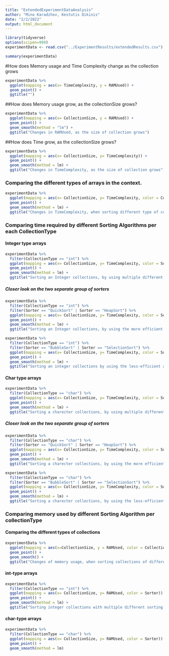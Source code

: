 ```yaml
---
title: "ExtendedExperimentDataAnalysis"
author: "Mino Karadzhov, Kestutis Dikinis"
date: "2/2/2022"
output: html_document
---
```


```r
library(tidyverse)
options(scipen=999)
experimentData <- read.csv("../ExperimentResults/extendedResults.csv")
```

```r
summary(experimentData)
```
#How does Memory usage and Time Complexity change as the collection grows 
```r
experimentData %>%
  ggplot(mapping = aes(x= TimeComplexity, y = RAMUsed)) +
  geom_point() +
  ggtitle("")
```



##How does Memory usage grow, as the collectionSize grows?
```r
experimentData %>%
  ggplot(mapping = aes(x= CollectionSize, y = RAMUsed)) +
  geom_point() + 
  geom_smooth(method = "lm") +
  ggtitle("Changes in RAMUsed, as the size of collection grows")
```
##How does Time grow, as the collectionSize grows?
```r
experimentData %>%
  ggplot(mapping = aes(x= CollectionSize, y= TimeComplexity)) +
  geom_point() +
  geom_smooth(method = lm) +
  ggtitle("Changes in TimeComplexity, as the size of collection grows")
```
### Comparing the different types of arrays in the context.
```r
experimentData %>%
  ggplot(mapping = aes(x= CollectionSize, y= TimeComplexity, color = CollectionType)) +
  geom_point() +
  geom_smooth(method = lm) +
  ggtitle("Changes in TimeComplexity, when sorting different type of collections.")
```

### Comparing time required by different Sorting Algorithms per each CollectionType
#### Integer type arrays
```r
experimentData %>%
  filter(CollectionType == "int") %>%
  ggplot(mapping = aes(x= CollectionSize, y= TimeComplexity, color = Sorter)) +
  geom_point() +
  geom_smooth(method = lm) +
  ggtitle("Sorting an Integer collections, by using multiple different algorithms.")
```
##### Closer look on the two separate group of sorters
```r
experimentData %>%
  filter(CollectionType == "int") %>%
  filter(Sorter == "QuickSort" | Sorter == "HeapSort") %>% 
  ggplot(mapping = aes(x= CollectionSize, y= TimeComplexity, color = Sorter)) +
  geom_point() +
  geom_smooth(method = lm) +
  ggtitle("Sorting an Integer collections, by using the more efficient algorithms.")
```
```r
experimentData %>%
  filter(CollectionType == "int") %>%
  filter(Sorter == "BubbleSort" | Sorter == "SelectionSort") %>% 
  ggplot(mapping = aes(x= CollectionSize, y= TimeComplexity, color = Sorter)) +
  geom_point() +
  geom_smooth(method = lm) +
  ggtitle("Sorting an integer collections by using the less-efficient algorithms.")
```

#### Char type arrays
```r
experimentData %>%
  filter(CollectionType == "char") %>%
  ggplot(mapping = aes(x= CollectionSize, y= TimeComplexity, color = Sorter)) +
  geom_point() +
  geom_smooth(method = lm) +
  ggtitle("Sorting a charecter collections, by using multiple different Algorithms.")
```
##### Closer look on the two separate group of sorters
```r
experimentData %>%
  filter(CollectionType == "char") %>%
  filter(Sorter == "QuickSort" | Sorter == "HeapSort") %>% 
  ggplot(mapping = aes(x= CollectionSize, y= TimeComplexity, color = Sorter)) +
  geom_point() +
  geom_smooth(method = lm) +
  ggtitle("Sorting a charecter collections, by using the more efficient algorithms.")
```
```r
experimentData %>%
  filter(CollectionType == "char") %>%
  filter(Sorter == "BubbleSort" | Sorter == "SelectionSort") %>% 
  ggplot(mapping = aes(x= CollectionSize, y= TimeComplexity, color = Sorter)) +
  geom_point() +
  geom_smooth(method = lm) + 
  ggtitle("Sorting a charecter collections, by using the less-efficient algorithms.")
```

### Comparing memory used by different Sorting Algorithm per collectionType
#### Comparing the different types of collections 
```r
experimentData %>%
  ggplot(mapping = aes(x=CollectionSize, y = RAMUsed, color = CollectionType)) +
  geom_point() +
  geom_smooth() +
  ggtitle("Changes of memory usage, when sorting collections of different type.")
```

#### int-type arrays
```r
experimentData %>%
  filter(CollectionType == "int") %>%
  ggplot(mapping = aes(x= CollectionSize, y= RAMUsed, color = Sorter)) +
  geom_point() +
  geom_smooth(method = lm) +
  ggtitle("Sorting integer collections with multiple different sorting algorithms.")
```
#### char-type arrays
```r
experimentData %>%
  filter(CollectionType == "char") %>%
  ggplot(mapping = aes(x= CollectionSize, y= RAMUsed, color = Sorter)) +
  geom_point() +
  geom_smooth(method = lm)
```

